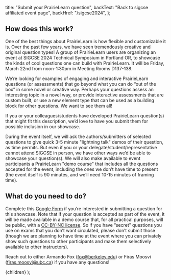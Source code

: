 
  title: "Submit your PrairieLearn question",
  backText: "Back to sigcse affiliated event page",
  backHref: "/sigcse2024",
};

## How does this work?

One of the best things about PrairieLearn is how flexible and customizable it is. Over the past few years, we have seen tremendously creative and original question types! A group of PrairieLearn users are organizing an event at SIGCSE 2024 Technical Symposium in Portland OR, to showcase the kinds of cool questions one can build with PrairieLearn. It will be Friday, March 22nd from noon-1:30pm in Meeting Rooms D137-138.

We’re looking for examples of engaging and interactive PrairieLearn questions (or assessments) that go beyond what you can do “out of the box” in some novel or creative way. Perhaps your questions assess an interesting topic in a novel way, or provide interactive assessments that are custom built, or use a new element type that can be used as a building block for other questions. We want to see them all!

If you or your colleagues/students have developed PrairieLearn question(s) that might fit this description, we’d love to have you submit them for possible inclusion in our showcase.

During the event itself, we will ask the authors/submitters of selected questions to give quick 3-5 minute "lightning talk" demos of their question, as time permits. But even if you or your delegate/student/representative cannot attend SIGCSE in person, we have other ways we’d be able to showcase your question(s). We will also make available to event participants a PrairieLearn "demo course" that includes all the questions accepted for the event, including the ones we don’t have time to present (the event itself is 90 minutes, and we’ll need 10-15 minutes of framing time).

## What do you need to do?

Complete this [Google Form](https://docs.google.com/forms/d/e/1FAIpQLScR6kmdgCAgcfax0j0RCUrFR46WTpy5hrhd5ZFghQcROz0Yng/viewform?usp=sf_link) if you’re interested in submitting a question for this showcase. Note that if your question is accepted as part of the event, it will be made available in a demo course that, for all practical purposes, will be public, with a [CC-BY-NC license](https://creativecommons.org/licenses/by-nc-sa/4.0/). So if you have “secret” questions you use on exams that you don’t want circulated, please don’t submit those (though we are planning to have time at the event where you can privately show such questions to other participants and make them selectively available to other instructors).

Reach out to either Armando Fox ([fox@berkeley.edu](mailto:fox@berkeley.edu)) or Firas Moosvi ([firas.moosvi@ubc.ca](mailto:firas.moosvi@ubc.ca)) if you have any questions!

  <MarkdownLayout meta={meta}>{children}</MarkdownLayout>
);
